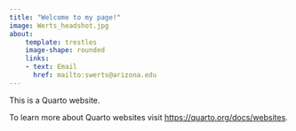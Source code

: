 ```yaml
---
title: "Welcome to my page!"
image: Werts_headshot.jpg
about: 
    template: trestles
    image-shape: rounded
    links:
    - text: Email
      href: mailto:swerts@arizona.edu
---
```


This is a Quarto website.

To learn more about Quarto websites visit <https://quarto.org/docs/websites>.
